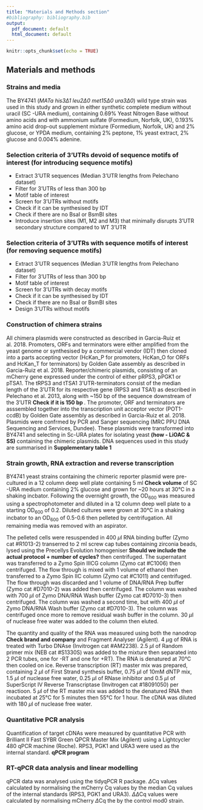 ```yaml
---
title: "Materials and Methods section"
#bibliography: bibliography.bib
output:
  pdf_document: default
  html_document: default
---
```


```r
knitr::opts_chunk$set(echo = TRUE)
```

## Materials and methods

### Strains and media
The BY4741 (*MATa his3$\Delta1$ leu2$\Delta0$ met15$\Delta0$ ura3$\Delta0$*) wild type strain was used in this study and grown in either synthetic complete medium without uracil (SC -URA medium), containing 0.69% Yeast Nitrogen Base without amino acids and with ammonium sulfate (Formedium, Norfolk, UK), 0.193% amino acid drop-out supplement mixture (Formedium, Norfolk, UK) and 2% glucose, or YPDA medium, containing 2% peptone, 1% yeast extract, 2% glucose and 0.004% adenine. 

### Selection criteria of 3'UTRs devoid of sequence motifs of interest (for introducing sequence motifs)
- Extract 3'UTR sequences (Median 3'UTR lengths from Pelechano dataset)
- Filter for 3'UTRs of less than 300 bp
- Motif table of interest
- Screen for 3'UTRs without motifs
- Check if it can be synthesised by IDT
- Check if there are no BsaI or BsmBI sites
- Introduce insertion sites (M1, M2 and M3) that minimally disrupts 3'UTR secondary structure compared to WT 3'UTR

### Selection criteria of 3'UTRs with sequence motifs of interest (for removing sequence motifs)
- Extract 3'UTR sequences (Median 3'UTR lengths from Pelechano dataset)
- Filter for 3'UTRs of less than 300 bp
- Motif table of interest
- Screen for 3'UTRs with decay motifs
- Check if it can be synthesised by IDT
- Check if there are no BsaI or BsmBI sites
- Design 3'UTRs without motifs

### Construction of chimera strains
All chimera plasmids were constructed as described in Garcia-Ruiz et al. 2018. Promoters, ORFs and terminators were either amplified from the yeast genome or synthesised by a commercial vendor (IDT) then cloned into a parts accepting vector (HcKan_P for promoters, HcKan_O for ORFs and HcKan_T for terminators) by Golden Gate assembly as described in Garcia-Ruiz et al. 2018. Reporter/chimeric plasmids, consisting of an mCherry gene expressed under the control of either pRPS3, pPGK1 or pTSA1. The tRPS3 and tTSA1 3'UTR-terminators consist of the median length of the 3'UTR for its respective gene (RPS3 and TSA1) as described in Pelechano et al. 2013, along with ~150 bp of the sequence downstream of the 3'UTR **Check if it is 150 bp **. The promoter, ORF and terminators are asssembled together into the  transcription unit acceptor vector (POT1-ccdB) by Golden Gate assembly as described in Garcia-Ruiz et al. 2018. Plasmids were confrmed by PCR and Sanger sequencing (MRC PPU DNA Sequencing and Services, Dundee). These plasmids were transformed into BY4741 and selecting in Sc-URA plates for isolating yeast **(how - LiOAC & SS)** containing the chimeric plasmids. DNA sequences used in this study are summarised in **Supplementary table 1**


### Strain growth, RNA extraction and reverse transcription
BY4741 yeast strains containing the chimeric reporter plasmid were pre-cultured in a 12 column deep well plate containing 5 ml **Check volume** of SC -URA medium containing 2% glucose and grown for ~20 hours at 30&deg;C in a shaking incbator. Following the overnight growth, the OD~600~ was measured using a spectrophotometer and diluted in a 12 column deep well plate to a starting OD~600~ of 0.2. Diluted cultures were grown at 30&deg;C in a shaking incbator to an OD~600~ of 0.5-0.6 then pelleted by centrifugation. All remaining media was removed with an aspirator. 

The pelleted cells were resuspended in 400 $\mu$l RNA binding buffer (Zymo cat #R1013-2) transerred to 2 ml screw cap tubes containing zirconia beads, lysed using the Precellys Evolution homogeniser **Should we include the actual protocol + number of cycles?** then centrifuged. The supernatant was transferred to a Zymo Spin IIICG column (Zymo cat #C1006) then centrifuged. The flow through is mixed with 1 volume of ethanol then transferred to a Zymo Spin IIC column (Zymo cat #C1011) and centrifuged. The flow through was discarded and 1 volume of DNA/RNA Prep buffer (Zymo cat #D7010-2) was added then centrifuged. The column was washed with 700 $\mu$l of Zymo DNA/RNA Wash buffer (Zymo cat #D7010-3) then centrifuged. The column was washed a second time, but with 400 $\mu$l of Zymo DNA/RNA Wash buffer (Zymo cat #D7010-3). The column was centrifuged once more to remove residual wash buffer in the column. 30 $\mu$l of nuclease free water was added to the column then eluted.

The quantity and quality of the RNA was measured using both the nanodrop **Check brand and company** and Fragment Analyser (Agilent). 4 $\mu$g of RNA is treated with Turbo DNAse (Invitrogen cat #AM2238). 2.5 $\mu$l of Random primer mix (NEB cat #S1330S) was added to the mixture then separated into 2 PCR tubes, one for -RT and one for +RT). The RNA is denatured at 70&deg;C then cooled on ice. Reverse transcription (RT) master mix was prepared, containing 2 $\mu$l of First Strand synthesis buffer, 0.75 $\mu$l of 10mM dNTP mix, 1.5 $\mu$l of nuclease free water, 0.25 $\mu$l of RNase inhibitor and 0.5 $\mu$l of SuperScript IV Reverse Transcriptase (Invitrogen cat #18091050) per reactioon. 5 $\mu$l of the RT master mix was added to the denatured RNA then incubated at 25&deg;C for 5 minutes then 55&deg;C for 1 hour. The cDNA was diluted with 180 $\mu$l of nuclease free water.


### Quantitative PCR analysis
Quantification of target cDNAs were measured by quantitative PCR with Brilliant II Fast SYBR Green QPCR Master Mix (Agilent) using a Lightcycler 480 qPCR machine (Roche). RPS3, PGK1 and URA3 were used as the internal standard. **qPCR program**

### RT-qPCR data analysis and linear modelling 
qPCR data was analysed using the tidyqPCR R package. $\Delta$Cq values calculated by normalising the mCherry Cq values by the median Cq values of the internal standards (RPS3, PGK1 and URA3). $\Delta\Delta$Cq values were calculated by normalising mCherry $\Delta$Cq the by the control mod0 strain. 